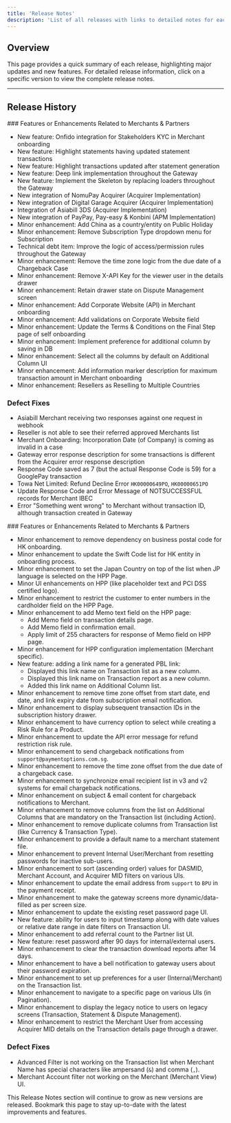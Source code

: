 ```yaml
---
title: 'Release Notes'
description: 'List of all releases with links to detailed notes for each version.'
---
```


## **Overview**

This page provides a quick summary of each release, highlighting major updates and new features. For detailed release information, click on a specific version to view the complete release notes.

***

## **Release History**

<Update label="2024-12-03" description="Release 20">
  <div style={{ fontSize: '14px' }}>
 ### Features or Enhancements Related to Merchants & Partners

* New feature: Onfido integration for Stakeholders KYC in Merchant onboarding
* New feature: Highlight statements having updated statement transactions
* New feature: Highlight transactions updated after statement generation
* New feature: Deep link implementation throughout the Gateway
* New feature: Implement the Skeleton by replacing loaders throughout the Gateway
* New integration of NomuPay Acquirer (Acquirer Implementation)
* New integration of Digital Garage Acquirer (Acquirer Implementation)
* Integration of Asiabill 3DS (Acquirer Implementation)
* New integration of PayPay, Pay-easy & Konbini (APM Implementation)
* Minor enhancement: Add China as a country/entity on Public Holiday
* Minor enhancement: Remove Subscription Type dropdown menu for Subscription
* Technical debt item: Improve the logic of access/permission rules throughout the Gateway
* Minor enhancement: Remove the time zone logic from the due date of a Chargeback Case
* Minor enhancement: Remove X-API Key for the viewer user in the details drawer
* Minor enhancement: Retain drawer state on Dispute Management screen
* Minor enhancement: Add Corporate Website (API) in Merchant onboarding
* Minor enhancement: Add validations on Corporate Website field
* Minor enhancement: Update the Terms & Conditions on the Final Step page of self onboarding
* Minor enhancement: Implement preference for additional column by saving in DB
* Minor enhancement: Select all the columns by default on Additional Column UI
* Minor enhancement: Add information marker description for maximum transaction amount in Merchant onboarding
* Minor enhancement: Resellers as Reselling to Multiple Countries

### Defect Fixes

* Asiabill Merchant receiving two responses against one request in webhook
* Reseller is not able to see their referred approved Merchants list
* Merchant Onboarding: Incorporation Date (of Company) is coming as invalid in a case
* Gateway error response description for some transactions is different from the Acquirer error response description
* Response Code saved as 7 (but the actual Response Code is 59) for a GooglePay transaction
* Towa Net Limited: Refund Decline Error `HK00000649PO`, `HK00000651PO`
* Update Response Code and Error Message of NOTSUCCESSFUL records for Merchant IBEC
* Error "Something went wrong" to Merchant without transaction ID, although transaction created in Gateway
</div>

</Update>

<Update label="2024-10-01" description="Release 19">
  ### Features or Enhancements Related to Merchants & Partners

- Minor enhancement to remove dependency on business postal code for HK onboarding.
- Minor enhancement to update the Swift Code list for HK entity in onboarding process.
- Minor enhancement to set the Japan Country on top of the list when JP language is selected on the HPP Page.
- Minor UI enhancements on HPP (like placeholder text and PCI DSS certified logo).
- Minor enhancement to restrict the customer to enter numbers in the cardholder field on the HPP Page.
- Minor enhancement to add Memo text field on the HPP page:
  - Add Memo field on transaction details page.
  - Add Memo field in confirmation email.
  - Apply limit of 255 characters for response of Memo field on HPP page.
- Minor enhancement for HPP configuration implementation (Merchant specific).
- New feature: adding a link name for a generated PBL link:
  - Displayed this link name on Transaction list as a new column.
  - Displayed this link name on Transaction report as a new column.
  - Added this link name on Additional Column list.
- Minor enhancement to remove time zone offset from start date, end date, and link expiry date from subscription email notification.
- Minor enhancement to display subsequent transaction IDs in the subscription history drawer.
- Minor enhancement to have currency option to select while creating a Risk Rule for a Product.
- Minor enhancement to update the API error message for refund restriction risk rule.
- Minor enhancement to send chargeback notifications from `support@paymentoptions.com.sg`.
- Minor enhancement to remove the time zone offset from the due date of a chargeback case.
- Minor enhancement to synchronize email recipient list in v3 and v2 systems for email chargeback notifications.
- Minor enhancement on subject & email content for chargeback notifications to Merchant.
- Minor enhancement to remove columns from the list on Additional Columns that are mandatory on the Transaction list (including Action).
- Minor enhancement to remove duplicate columns from Transaction list (like Currency & Transaction Type).
- Minor enhancement to provide a default name to a merchant statement file.
- Minor enhancement to prevent Internal User/Merchant from resetting passwords for inactive sub-users.
- Minor enhancement to sort (ascending order) values for DASMID, Merchant Account, and Acquirer MID filters on various UIs.
- Minor enhancement to update the email address from `support` to `BPU` in the payment receipt.
- Minor enhancement to make the gateway screens more dynamic/data-filled as per screen size.
- Minor enhancement to update the existing reset password page UI.
- New feature: ability for users to input timestamp along with date values or relative date range in date filters on Transaction UI.
- Minor enhancement to add referral count to the Partner list UI.
- New feature: reset password after 90 days for internal/external users.
- Minor enhancement to clear the transaction download reports after 14 days.
- Minor enhancement to have a bell notification to gateway users about their password expiration.
- Minor enhancement to set up preferences for a user (Internal/Merchant) on the Transaction list.
- Minor enhancement to navigate to a specific page on various UIs (in Pagination).
- Minor enhancement to display the legacy notice to users on legacy screens (Transaction, Statement & Dispute Management).
- Minor enhancement to restrict the Merchant User from accessing Acquirer MID details on the Transaction details page through a drawer.

### Defect Fixes

- Advanced Filter is not working on the Transaction list when Merchant Name has special characters like ampersand (`&`) and comma (`,`).
- Merchant Account filter not working on the Merchant (Merchant View) UI.

</Update>

<Note>
  This Release Notes section will continue to grow as new versions are released. Bookmark this page to stay up-to-date with the latest improvements and features.
</Note>